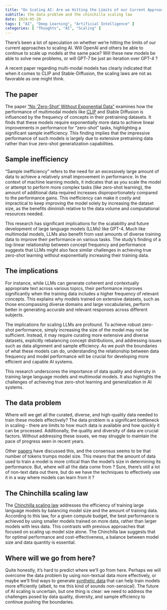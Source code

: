 ```yaml
---
title: "On Scaling AI: Are we Hitting the Limits of our Current Approaches?"
subtitle: the data problem and the chinchilla scaling law
date: 2024-05-20
tags: [ "AI", "Deep Learning", "Artificial Intelligence" ]
categories: [ "Thoughts", "AI", "Scaling" ]
---
```


There's been a lot of speculation on whether we're hitting the limits of our current approaches to scaling AI. Will OpenAI and others be able to continue to scale up models at the same pace? Will these new models be able to solve new problems, or will GPT-7 be just an iteration over GPT-4 ?

A recent paper regarding multi-modal models has clearly indicated that when it comes to CLIP and Stable-Diffusion, the scaling laws are not as favorable as one might think.

## The paper

The paper ["No 'Zero-Shot' Without Exponential Data"](https://arxiv.org/abs/2404.04125) examines how the performance of multimodal models like [CLIP](https://openai.com/index/clip/) and Stable Diffusion is influenced by the frequency of concepts in their pretraining datasets. It finds that these models require exponentially more data to achieve linear improvements in performance for "zero-shot" tasks, highlighting a significant sample inefficiency. This finding implies that the impressive performance of such models is largely due to extensive pretraining data rather than true zero-shot generalization capabilities.

::: {.callout-note}
## Sample inefficiency

"Sample inefficiency" refers to the need for an excessively large amount of data to achieve a relatively small improvement in performance. In the context of machine learning models, it indicates that as you scale the model or attempt to perform more complex tasks (like zero-shot learning), the amount of additional data required increases disproportionately compared to the performance gains. This inefficiency can make it costly and impractical to keep improving the model solely by increasing the dataset size, as the benefits diminish relative to the data volume and computational resources needed.
:::

This research has significant implications for the scalability and future development of large language models (LLMs) like GPT-4. Much like multimodal models, LLMs also benefit from vast amounts of diverse training data to improve their performance on various tasks. The study's finding of a log-linear relationship between concept frequency and performance suggests that LLMs might also face similar challenges in achieving true zero-shot learning without exponentially increasing their training data.

## The implications

For instance, while LLMs can generate coherent and contextually appropriate text across various topics, their performance improves significantly when the training data includes a higher frequency of relevant concepts. This explains why models trained on extensive datasets, such as those encompassing diverse domains and large vocabularies, perform better in generating accurate and relevant responses across different subjects.

The implications for scaling LLMs are profound. To achieve robust zero-shot performance, simply increasing the size of the model may not be sufficient. Instead, it may require curating more extensive and diverse datasets, explicitly rebalancing concept distributions, and addressing issues such as data alignment and sample efficiency. As we push the boundaries of what these models can do, understanding the relationship between data frequency and model performance will be crucial for developing more efficient and capable AI systems.

This research underscores the importance of data quality and diversity in training large language models and multimodal models. It also highlights the challenges of achieving true zero-shot learning and generalization in AI systems.

## The data problem 

Where will we get all the curated, diverse, and high-quality data needed to train these models effectively? The data problem is a significant bottleneck in scaling - there are limits to how much data is available and how quickly it can be processed. Additionally, the quality and diversity of data are crucial factors. Without addressing these issues, we may struggle to maintain the pace of progress seen in recent years.

Other [papers](https://arxiv.org/pdf/2305.13230) have discussed this, and the consensus seems to be that number of tokens trumps model size. This means that the amount of data used to train a model is more critical than the model's size in determining its performance. But, where will all the data come from ? Sure, there's still a lot of non-text data out there, but do we have the techniques to effectively use it in a way where models can learn from it ?

::: {.callout-note}
## The Chinchilla scaling law

The [Chinchilla scaling law](https://en.wikipedia.org/wiki/Neural_scaling_law#Chinchilla_scaling_(Hoffmann,_et_al,_2022)) addresses the efficiency of training large language models by balancing model size and the amount of training data. According to this law, for a given compute budget, the best performance is achieved by using smaller models trained on more data, rather than larger models with less data. This contrasts with previous approaches that focused on scaling up model size alone. The Chinchilla law suggests that for optimal performance and cost-effectiveness, a balance between model size and data quantity is essential.
:::

## Where will we go from here?

Quite honestly, it's hard to predict where we'll go from here. Perhaps we will overcome the data problem by using non-textual data more effectively, or maybe we'll find ways to generate [synthetic data](https://research.ibm.com/blog/LLM-generated-data) that can help train models more efficiently (albeit, to me this kind of sounds non-sensical). The future of AI scaling is uncertain, but one thing is clear: we need to address the challenges posed by data quality, diversity, and sample efficiency to continue pushing the boundaries.
